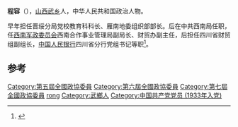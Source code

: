'''程容'''（{{bd|1916年||2013年|11月29日|catIdx=Cheng}}），[[山西|山西]][[武乡|武乡]]人，中华人民共和国政治人物。

早年担任晋绥分局党校教育科科长、雁南地委组织部部长。后在中共西南局任职，任[[西南军政委员会|西南军政委员会]]西南合作事业管理局副局长、财贸办副主任，后担任四川省财贸组副组长，[[中国人民银行|中国人民银行]]四川省分行党组书记等职<ref>{{cite news|title=程容同志逝世|url=http://cpc.people.com.cn/n/2013/1213/c87393-23837213.html|accessdate=2013-12-14|newspaper=四川日报|archive-date=2016-03-04|archive-url=https://web.archive.org/web/20160304080951/http://cpc.people.com.cn/n/2013/1213/c87393-23837213.html|dead-url=no}}</ref>。

==参考==
{{reflist}}
{{中国政治人物小作品}}
{{DEFAULTSORT:cheng rong}}
[[Category:第五屆全國政協委員|Category:第五屆全國政協委員]]
[[Category:第六屆全國政協委員|Category:第六屆全國政協委員]]
[[Category:第七屆全國政協委員|Category:第七屆全國政協委員]]
[[Category:程姓|rong]]
[[Category:武鄉人|Category:武鄉人]]
[[Category:中国共产党党员_(1933年入党)|Category:中国共产党党员 (1933年入党)]]